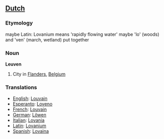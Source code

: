 ==[[Dutch]]==
===Etymology===

maybe Latin: Lovanium means 'rapidly flowing water'
maybe 'lo' (woods) and 'ven' (march, wetland) put together

===Noun===

'''Leuven'''

# City in [[Flanders]], [[Belgium]]

===Translations===
*[[English]]: [[Louvain]]
*[[Esperanto]]: [[Loveno]]
*[[French]]: [[Louvain]]
*[[German]]: [[Löwen]]
*[[Italian]]: [[Lovania]]
*[[Latin]]: [[Lovanium]]
*[[Spanish]]: [[Lovaina]]